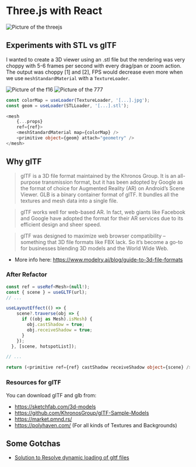 
# Three.js with React

<Image maw={300} mx="auto" radius="xl" withPlaceholder alt="Picture of the threejs" src="https://raw.githubusercontent.com/mrdoob/three.js/dev/icon.png"/>

## Experiments with STL vs glTF

I wanted to create a 3D viewer using an .stl file but the rendering was very
choppy with 5-6 frames per second with every drag/pan or zoom action. The output
was choppy [1] and [2], FPS would decrease even more when we use
`meshStandardMaterial` with a `TextureLoader`.

<Space h="lg" />
<Image maw={500} mx="auto" radius="xl" withPlaceholder alt="Picture of the f16" src="/img/three/f16.png"/>
<Space h="lg" />
<Image maw={500} mx="auto" radius="xl" withPlaceholder alt="Picture of the 777" src="/img/three/777.png"/>

```ts
const colorMap = useLoader(TextureLoader, '[...].jpg');
const geom = useLoader(STLLoader, '[...].stl');
```

```ts
<mesh
    {...props}
    ref={ref}>
    <meshStandardMaterial map={colorMap} />
    <primitive object={geom} attach="geometry" />
</mesh>
```

## Why glTF

> glTF is a 3D file format maintained by the Khronos Group. It is an all-purpose
> transmission format, but it has been adopted by Google as the format of choice
> for Augmented Reality (AR) on Android’s Scene Viewer. GLB is a binary
> container format of glTF. It bundles all the textures and mesh data into a
> single file.

> glTF works well for web-based AR. In fact, web giants like Facebook and Google
> have adopted the format for their AR services due to its efficient design and
> sheer speed.

> glTF was designed to maximize web browser compatibility – something that 3D
> file formats like FBX lack. So it’s become a go-to for businesses blending 3D
> models and the World Wide Web.

- More info here: https://www.modelry.ai/blog/guide-to-3d-file-formats

### After Refactor

```ts
const ref = useRef<Mesh>(null!);
const { scene } = useGLTF(url);
// ...

useLayoutEffect(() => {
    scene?.traverse(obj => {
      if ((obj as Mesh).isMesh) {
        obj.castShadow = true;
        obj.receiveShadow = true;
      }
    });
  }, [scene, hotspotList]);

// ...

return (<primitive ref={ref} castShadow receiveShadow object={scene} />)
```

### Resources for glTF

You can download glTF and glb from:

- https://sketchfab.com/3d-models
- https://github.com/KhronosGroup/glTF-Sample-Models
- https://market.pmnd.rs/
- https://polyhaven.com/ (For all kinds of Textures and Backgrounds)

## Some Gotchas

- [Solution to Resolve dynamic loading of gltf files](https://stackoverflow.com/questions/67154742/react-three-react-three-fiber-useloader-to-load-new-file-on-props-change?rq=1)
